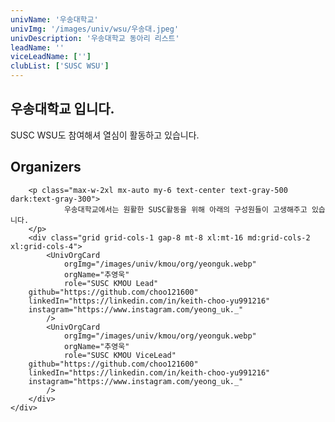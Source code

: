 ```yaml
---
univName: '우송대학교'
univImg: '/images/univ/wsu/우송대.jpeg'
univDescription: '우송대학교 동아리 리스트'
leadName: ''
viceLeadName: ['']
clubList: ['SUSC WSU']
---
```



## 우송대학교 입니다.

SUSC WSU도 참여해셔 열심이 활동하고 있습니다.


<section class="bg-white dark:bg-gray-900">
	<div class="container px-6 py-10 mx-auto">
		<h1 class="text-2xl font-semibold text-center text-gray-800 capitalize lg:text-3xl dark:text-white">Organizers</h1>

		<p class="max-w-2xl mx-auto my-6 text-center text-gray-500 dark:text-gray-300">
				우송대학교에서는 원활한 SUSC활동을 위해 아래의 구성원들이 고생해주고 있습니다.
		</p>
		<div class="grid grid-cols-1 gap-8 mt-8 xl:mt-16 md:grid-cols-2 xl:grid-cols-4">
			<UnivOrgCard 
				orgImg="/images/univ/kmou/org/yeonguk.webp"
				orgName="추영욱"
				role="SUSC KMOU Lead"
        github="https://github.com/choo121600"
        linkedIn="https://linkedin.com/in/keith-choo-yu991216"
        instagram="https://www.instagram.com/yeong_uk._"
			/>
			<UnivOrgCard 
				orgImg="/images/univ/kmou/org/yeonguk.webp"
				orgName="추영욱"
				role="SUSC KMOU ViceLead"
        github="https://github.com/choo121600"
        linkedIn="https://linkedin.com/in/keith-choo-yu991216"
        instagram="https://www.instagram.com/yeong_uk._"
			/>
		</div>
	</div>
</section>